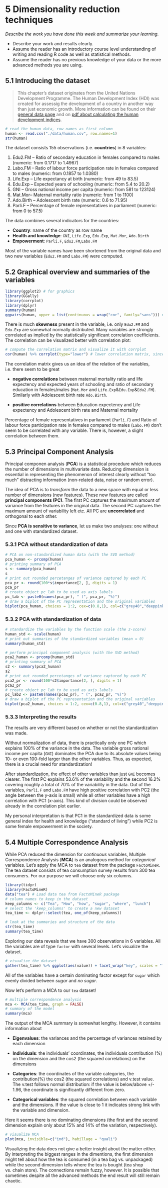 # 5 Dimensionality reduction techniques

*Describe the work you have done this week and summarize your learning.*

- Describe your work and results clearly. 
- Assume the reader has an introductory course level understanding of writing and reading R code as well as statistical methods.
- Assume the reader has no previous knowledge of your data or the more advanced methods you are using.

## 5.1 Introducing the dataset

>This chapter's dataset originates from the United Nations Development Programme. The Human Development Index (HDI) was created for assessig the development of a country in another way than just economic growth. More information can be found on their [general data page](http://hdr.undp.org/en/content/human-development-index-hdi) and on [pdf about calculating the human development indices](http://hdr.undp.org/sites/default/files/hdr2015_technical_notes.pdf). 

```r
# read the human data, row names as first column
human <- read.csv("./data/human.csv", row.names=1)
str(human)
```

The dataset consists 155 observations (i.e. **countries**) in 8 variables: 

1. Edu2.FM -- Ratio of secondary education in females compared to males (numeric: from 0.1717 to 1.4967)
2. Labo.FM -- Ratio of labour force participation rate in females compared to males (numeric: from 0.1857 to 1.0380)
3. Life.Exp -- Life expectancy at birth (numeric: from 49 to 83.5)
4. Edu.Exp -- Expected years of schooling (numeric: from 5.4 to 20.2)
5. GNI -- Gross national income per capita (numeric: from 581 to 123124)
6. Mat.Mor-- Maternal mortality ratio (numeric: from 1 to 1100)
7. Ado.Birth -- Adolescent birth rate (numeric: 0.6 to 71.95)
8. Parli.F -- Percentage of female representatives in parliament (numeric: from 0 to 57.5)

The data combines several indicators for the countries:

* **Country**: name of the country as row name
* **Health and knowledge**: `GNI`, `Life.Exp`, `Edu.Exp`, `Mat.Mor`, `Ado.Birth`
* **Empowerment**: `Parli.F`, `Edu2.FM`,`Labo.FM`

Most of the variable names have been shortened from the original data and two new variables (`Edu2.FM` and `Labo.FM`) were computed.

## 5.2 Graphical overview and summaries of the variables

```r
library(ggplot2) # for graphics
library(GGally)
library(corrplot)
library(dplyr)
summary(human)
ggpairs(human, upper = list(continuous = wrap("cor", family="sans"))) # graphical overview
```

There is much **skewness** present in the variable, i.e. only `Edu2.FM` and `Edu.Exp` are somewhat normally distributed. Many variables are strongly correlated as implied by the statistically significant correlation coefficients. The correlation can be visualized better with correlation plot:


```r
# compute the correlation matrix and visualize it with corrplot
cor(human) %>% corrplot(type="lower") # lower correlation matrix, since symmetric
```

The correlation matrix gives us an idea of the relation of the variables, i.e. there seem to be great  

* **negative correlations** between maternal mortality ratio and life expectency and expected years of schooling and ratio of secondary education in females/males (`Mat.Mor` and `Life.Exp`&`Edu.Exp`&`Edu2.FM`). Similarly with Adolescent birth rate `Ado.Birth`.  

* **positive correlations** between Education expectency and Life expectency and Adolescent birth rate and Maternal mortality

Percentage of female representatives in parliament (`Parli.F`) and Ratio of labour force participation rate in females compared to males (`Labo.FM`) don't seem to be correlated with any variable. There is, however, a slight correlation between them.


## 5.3 Principal Component Analysis 

Principal componen analysis (**PCA**) is a statistical procedure which reduces the number of dimensions in multivariate data. Reducing dimension is essential in representing the phenomenon of interest clearly without "too much" distracting information (non-related data, noise or random error).  

The idea of PCA is to *transform* the data to a new space with equal or less number of dimensions (new features). These new features are called **principal components (PC)**. The first PC captures the maximum amount of variance from the features in the original data. The second PC captures the maximum amount of variability left etc. All PC are **uncorrelated** and orthogonal to each other.  

Since **PCA is sensitive to variance**, let us make two analyses: one without and one with standardized dataset.

### 5.3.1 PCA without standardization of data 

```r
# PCA on non-standardized human data (with the SVD method)
pca_human <- prcomp(human)
# printing summary of PCA
s <- summary(pca_human)
s    
# print out rounded percetanges of variance captured by each PC
pca_pr <- round(100*s$importance[2, ], digits = 1)
pca_pr
# create object pc_lab to be used as axis labels
pc_lab <- paste0(names(pca_pr), " (", pca_pr, "%)")
# draw a biplot of the PC representation and the original variables
biplot(pca_human, choices = 1:2, cex=c(0.8,1), col=c("grey40","deeppink2"), xlab = pc_lab[1], ylab = pc_lab[2], caption="PC1 is the strongest")
```

### 5.3.2 PCA with standardization of data

```r
# standardize the variables by the function scale (the z-score)
human_std <- scale(human)
# print out summaries of the standardized variables (mean = 0)
summary(human_std)

# perform principal component analysis (with the SVD method)
pca2_human <- prcomp(human_std)
# printing summary of PCA
s2 <- summary(pca2_human)
s2    
# print out rounded percetanges of variance captured by each PC
pca2_pr <- round(100*s2$importance[2, ], digits = 1)
pca2_pr
# create object pc_lab to be used as axis labels
pc_lab2 <- paste0(names(pca2_pr), " (", pca2_pr, "%)")
# draw a biplot of the PC representation and the original variables
biplot(pca2_human, choices = 1:2, cex=c(0.8,1), col=c("grey40","deeppink2"), xlab = pc_lab2[1], ylab = pc_lab2[2], caption="After standardization of variables")
```

### 5.3.3 Interpreting the results

The results are very different based on whether or not the standardization was made.  

Without normalization of data, there is practically only one PC which explains 100% of the variance in the data. The variable gross national income per capita (`GNI`) dominates the PCA due to its absolute values being 10- or even 100-fold larger than the other variables. Thus, as expected, there is a crucial need for standardization!  

After standardization, the effect of other variables than just `GNI` becomes clearer. The first PC explains 53.6% of the variability and the second 16.2% covering roughly a total of 70% of the variability in the data. Out of the variables, `Parli.F` and `Labo.FM` have high positive correlation with PC2 (the angle between the y-axis is small) while all other variables have a high correlation with PC1 (x-axis).  This kind of division could be observed already in the correlation plot earlier.

My personal interpretation is that PC1 in the standardized data is some general index for health and knowledge ("standard of living") while PC2 is some female empowerment in the society.

## 5.4 Multiple Correspondence Analysis

While PCA reduced the dimension for *continuous* variables, Multiple Correspondence Analysis (**MCA**) is an analogous method for *categorical* variables. Let's apply the MCA to `tea` dataset from the package `FactoMineR`. The tea dataset consists of tea consumption survey results from 300 tea consumers. For our purpose we will choose only six columns.

```r
library(tidyr)
library(FactoMineR)
data("tea") # Load data tea from FactoMineR package
# column names to keep in the dataset
keep_columns <- c("Tea", "How", "how", "sugar", "where", "lunch")
# select the 'keep_columns' to create a new dataset
tea_time <- dplyr::select(tea, one_of(keep_columns))

# look at the summaries and structure of the data
str(tea_time)
summary(tea_time)
```

Exploring our data reveals that we have 300 observations in 6 variables. All the variables are of type `factor` with several levels. Let's visualize the dataset.

```r
# visualize the dataset
gather(tea_time) %>% ggplot(aes(value)) + facet_wrap("key", scales = "free") + geom_bar() + theme(axis.text.x = element_text(angle = 45, hjust = 1, size = 8))
```

All of the variables have a certain dominating factor except for `sugar` which evenly divided between *sugar* and *no sugar*.  

Now let's perform a MCA to our `tea` dataset!

```r
# multiple correspondence analysis
mca <- MCA(tea_time, graph = FALSE)
# summary of the model
summary(mca)
```

The output of the MCA summary is somewhat lengthy. However, it contains information about  

* **Eigenvalues**: the variances and the percentage of variances retained by each dimension

* **Individuals**: the individuals' coordinates, the individuals contribution (%) on the dimension and the cos2 (the squared correlations) on the dimensions

* **Categories**: the coordinates of the variable categories, the contribution(%) the cos2 (the squared correlations) and v.test value. The v.test follows normal distribution: if the value is below/above +/- 1.96, the coordinate is significantly different from zero.

* **Categorical variables**: the squared correlation between each variable and the dimensions. If the value is close to 1 it indicates strong link with the variable and dimension.  

Here it seems there is no dominating dimensions (the first and the second dimension explain only about 15% and 14% of the variation, respectively).

```r
# visualize MCA
plot(mca, invisible=c("ind"), habillage = "quali")
```

Visualizing the data does not give a better insight about the matter either. By interpreting the biggest ranges in the dimentions, the first dimension might tell about how the tea is consumed (in a tea bag vs. unpackaged) while the second dimension tells where the tea is bought (tea shop vs. chain store). The connections remain fuzzy, however. It is possible that sometimes despite all the advanced methods the end result will still remain chaotic. 

